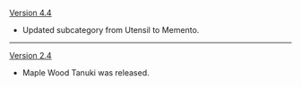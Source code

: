 {{Change History/Header}}
[[Version 4.4]]
* Updated subcategory from Utensil to Memento.
----
[[Version 2.4]]
* Maple Wood Tanuki was released.